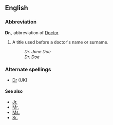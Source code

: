 ==English==
===Abbreviation===
'''Dr.''', abbreviation of [[Doctor]]
# A title used before a doctor's name or surname.
#:''Dr. Jane Doe''
#:''Dr. Doe''

===Alternate spellings===
*[[Dr]] (UK)

====See also====
*[[Jr.]]
*[[Mr.]]
*[[Ms.]]
*[[Sr.]]